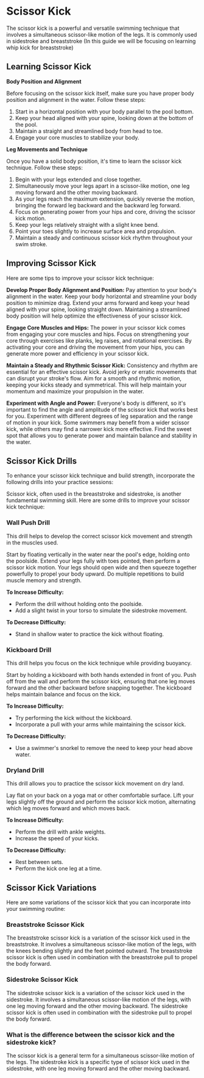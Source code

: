# Scissor Kick

The scissor kick is a powerful and versatile swimming technique that involves a simultaneous scissor-like motion of the legs. It is commonly used in sidestroke and breaststroke (In this guide we will be focusing on learning whip kick for breaststroke)

## Learning Scissor Kick

**Body Position and Alignment**

Before focusing on the scissor kick itself, make sure you have proper body position and alignment in the water. Follow these steps:

1. Start in a horizontal position with your body parallel to the pool bottom.
2. Keep your head aligned with your spine, looking down at the bottom of the pool.
3. Maintain a straight and streamlined body from head to toe.
4. Engage your core muscles to stabilize your body.

**Leg Movements and Technique**

Once you have a solid body position, it's time to learn the scissor kick technique. Follow these steps:

1. Begin with your legs extended and close together.
2. Simultaneously move your legs apart in a scissor-like motion, one leg moving forward and the other moving backward.
3. As your legs reach the maximum extension, quickly reverse the motion, bringing the forward leg backward and the backward leg forward.
4. Focus on generating power from your hips and core, driving the scissor kick motion.
5. Keep your legs relatively straight with a slight knee bend.
6. Point your toes slightly to increase surface area and propulsion.
7. Maintain a steady and continuous scissor kick rhythm throughout your swim stroke.

## Improving Scissor Kick

Here are some tips to improve your scissor kick technique:

**Develop Proper Body Alignment and Position:** Pay attention to your body's alignment in the water. Keep your body horizontal and streamline your body position to minimize drag. Extend your arms forward and keep your head aligned with your spine, looking straight down. Maintaining a streamlined body position will help optimize the effectiveness of your scissor kick.

**Engage Core Muscles and Hips:** The power in your scissor kick comes from engaging your core muscles and hips. Focus on strengthening your core through exercises like planks, leg raises, and rotational exercises. By activating your core and driving the movement from your hips, you can generate more power and efficiency in your scissor kick.

**Maintain a Steady and Rhythmic Scissor Kick:** Consistency and rhythm are essential for an effective scissor kick. Avoid jerky or erratic movements that can disrupt your stroke's flow. Aim for a smooth and rhythmic motion, keeping your kicks steady and symmetrical. This will help maintain your momentum and maximize your propulsion in the water.

**Experiment with Angle and Power:** Everyone's body is different, so it's important to find the angle and amplitude of the scissor kick that works best for you. Experiment with different degrees of leg separation and the range of motion in your kick. Some swimmers may benefit from a wider scissor kick, while others may find a narrower kick more effective. Find the sweet spot that allows you to generate power and maintain balance and stability in the water.

## Scissor Kick Drills

To enhance your scissor kick technique and build strength, incorporate the following drills into your practice sessions:

Scissor kick, often used in the breaststroke and sidestroke, is another fundamental swimming skill. Here are some drills to improve your scissor kick technique:

### Wall Push Drill

This drill helps to develop the correct scissor kick movement and strength in the muscles used.

Start by floating vertically in the water near the pool's edge, holding onto the poolside. Extend your legs fully with toes pointed, then perform a scissor kick motion. Your legs should open wide and then squeeze together powerfully to propel your body upward. Do multiple repetitions to build muscle memory and strength.

**To Increase Difficulty:**
- Perform the drill without holding onto the poolside.
- Add a slight twist in your torso to simulate the sidestroke movement.

**To Decrease Difficulty:**
- Stand in shallow water to practice the kick without floating.

### Kickboard Drill

This drill helps you focus on the kick technique while providing buoyancy.

Start by holding a kickboard with both hands extended in front of you. Push off from the wall and perform the scissor kick, ensuring that one leg moves forward and the other backward before snapping together. The kickboard helps maintain balance and focus on the kick.

**To Increase Difficulty:**
- Try performing the kick without the kickboard.
- Incorporate a pull with your arms while maintaining the scissor kick.

**To Decrease Difficulty:**
- Use a swimmer's snorkel to remove the need to keep your head above water.

### Dryland Drill

This drill allows you to practice the scissor kick movement on dry land.

Lay flat on your back on a yoga mat or other comfortable surface. Lift your legs slightly off the ground and perform the scissor kick motion, alternating which leg moves forward and which moves back.

**To Increase Difficulty:**
- Perform the drill with ankle weights.
- Increase the speed of your kicks.

**To Decrease Difficulty:**
- Rest between sets.
- Perform the kick one leg at a time.

## Scissor Kick Variations

Here are some variations of the scissor kick that you can incorporate into your swimming routine:

### Breaststroke Scissor Kick

The breaststroke scissor kick is a variation of the scissor kick used in the breaststroke. It involves a simultaneous scissor-like motion of the legs, with the knees bending slightly and the feet pointed outward. The breaststroke scissor kick is often used in combination with the breaststroke pull to propel the body forward.

### Sidestroke Scissor Kick

The sidestroke scissor kick is a variation of the scissor kick used in the sidestroke. It involves a simultaneous scissor-like motion of the legs, with one leg moving forward and the other moving backward. The sidestroke scissor kick is often used in combination with the sidestroke pull to propel the body forward.

### What is the difference between the scissor kick and the sidestroke kick?

The scissor kick is a general term for a simultaneous scissor-like motion of the legs. The sidestroke kick is a specific type of scissor kick used in the sidestroke, with one leg moving forward and the other moving backward.

